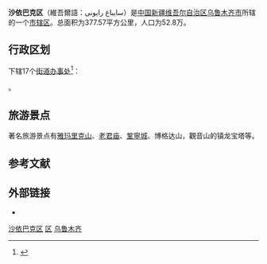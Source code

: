 {{Infobox China County
|county  = سايباغ رايونى<br>沙依巴克区
|Photo =
|Photoname=
|officerTitle=
|officer=
|officerTitle2=
|officer2=
|map =
|map size =
|Pinyin   = 
|Belong = [[新疆维吾尔自治区|新疆维吾尔自治区]][[乌鲁木齐市|乌鲁木齐市]]
|Types= [[市辖区|市辖区]]
|admincode =
|founded =
|seat =
|division=
|town=
|township=
|subdistrict=
|area = 377.57
|area land =
|area water =
|census yr = 2010年
|pop = 52.8万
|density =
|postcode =
|areacode=
|carlicense=
|web = 
}}
'''沙依巴克区'''（維吾爾語：سايباغ رايونى）是[[中国|中国]][[新疆维吾尔自治区|新疆维吾尔自治区]][[乌鲁木齐市|乌鲁木齐市]]所辖的一个[[市辖区|市辖区]]。总面积为377.57平方公里，人口为52.8万。

== 行政区划 ==
{{PAGENAMEBASE}}下辖17个[[街道办事处|街道办事处]]<ref>{{PRC admin/ref sgc|65/01/03}}</ref>：

{{PRC admin/children|65/01/03}}。

== 旅游景点 ==
著名旅游景点有[[雅玛里克山|雅玛里克山]]、[[西山老君庙|老君庙]]、[[鞏寧城|鞏寧城]]、博格达山，觀音山的镇龙宝塔等。

== 参考文献 ==
{{Wikisource|国务院关于同意新疆维吾尔自治区调整乌鲁木齐市部分行政区划的批复}}
{{reflist}}

== 外部链接 ==
* {{Official website|http://www.sayibak.gov.cn/|name=乌鲁木齐市沙依巴克区人民政府}}

{{乌鲁木齐市沙依巴克区行政区划}}
{{乌鲁木齐市行政区划}}
{{新疆行政区划}}

[[Category:沙依巴克区|]]
[[Category:乌鲁木齐区县|区]]
[[Category:新疆市辖区|乌鲁木齐]]